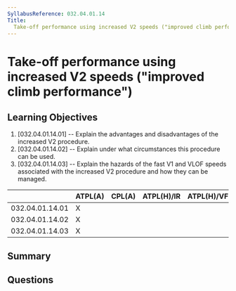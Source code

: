 ```yaml
---
SyllabusReference: 032.04.01.14
Title:
  Take-off performance using increased V2 speeds ("improved climb performance")
---
```


# Take-off performance using increased V2 speeds ("improved climb performance")

## Learning Objectives

1. [032.04.01.14.01] -- Explain the advantages and disadvantages of the
   increased V2 procedure.
2. [032.04.01.14.02] -- Explain under what circumstances this procedure can be
   used.
3. [032.04.01.14.03] -- Explain the hazards of the fast V1 and VLOF speeds
   associated with the increased V2 procedure and how they can be managed.

|                 | ATPL(A) | CPL(A) | ATPL(H)/IR | ATPL(H)/VFR | CPL(H) | IR  | CBIR(A) |
| --------------- | ------- | ------ | ---------- | ----------- | ------ | --- | ------- |
| 032.04.01.14.01 | X       |        |            |             |        |     |         |
| 032.04.01.14.02 | X       |        |            |             |        |     |         |
| 032.04.01.14.03 | X       |        |            |             |        |     |         |

## Summary

## Questions
